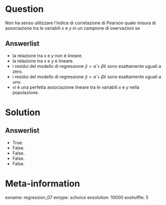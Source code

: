 Question
========
Non ha senso utilizzare l'indice di correlazione di Pearson quale misura di associazione tra le variabili $x$ e $y$ in un campione di oservazioni se

Answerlist
----------
* la relazione tra $x$ e $y$ non è lineare.
* la relazione tra $x$ e $y$ è lineare.
* i residui del modello di regressione $\hat{y} = \hat{\alpha} + \hat{\beta} x$ sono esattamente uguali a zero.
* i residui del modello di regressione $\hat{y} = \hat{\alpha} + \hat{\beta} x$ sono esattamente uguali a uno.
* vi è una perfetta associazione lineare tra le variabili $x$ e $y$ nella popolazione.

Solution
========

Answerlist
----------
* True. 
* False. 
* False. 
* False. 
* False. 

Meta-information
================
exname: regression_07
extype: schoice
exsolution: 10000
exshuffle: 5
